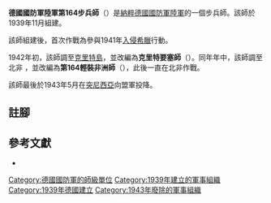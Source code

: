 {{infobox military unit
|unit_name = 德國國防軍陸軍第164步兵師<br/>德國國防軍陸軍克里特要塞師<br/>德國國防軍陸軍第164輕裝非洲師
|image = 164th leichte Afrika Division Logo 1.svg
|image_size = 150
|dates = 1939年11月至1943年5月
|country = {{flag|Nazi Germany}}
|branch = [[納粹德國陸軍|陸軍]]
|type = [[步兵|步兵]]
|role =
|size = [[师_(军队)|師]]
|command_structure =
|garrison =
|garrison_label =
|nickname =
|motto =
|colors =
|colors_label =
|march =
|mascot =
|battles =
}}

'''德國國防軍陸軍第164步兵師'''（{{lang-de|'''164. Infanterie-Division'''}}）是[[納粹德國|納粹德國]][[德國國防軍|國防軍]][[納粹德國陸軍|陸軍]]的一個步兵師。該師於1939年11月組建{{cfn|Mitcham|y=2007}}。

該師組建後，首次作戰為參與1941年[[希臘戰役|入侵希臘]]行動。

1942年初，該師調至[[克里特|克里特島]]，並改編為'''克里特要塞師'''（{{lang-de|'''Festungs-Division Kreta'''}}）。同年年中，該師調至北非
，並改編為'''第164輕裝非洲師'''（{{lang-de|'''164. leichte Afrika-Division '''}}），此後一直在北非作戰。

該師最後於1943年5月在[[突尼西亞|突尼西亞]]向盟軍投降。

== 註腳 ==
{{reflist}}

== 參考文獻 ==
* {{Cite book|last=Mitcham |first=Samuel W., Jr.|author-link=Samuel W. Mitcham|title=German Order of Battle, Volume One: 1st – 290th Infantry Divisions in WWII|year=2007|publisher=Stackpole Books|location=PA; United States of America|isbn=978-0-8117-3416-5|ref={{sfnRef|Mitcham|y=2007}}}}

{{mil-stub}}
{{德國國防軍陸軍的步兵師}}
[[Category:德國國防軍的師級單位|Category:德國國防軍的師級單位]]
[[Category:1939年建立的軍事組織|Category:1939年建立的軍事組織]]
[[Category:1939年德國建立|Category:1939年德國建立]]
[[Category:1943年廢除的軍事組織|Category:1943年廢除的軍事組織]]